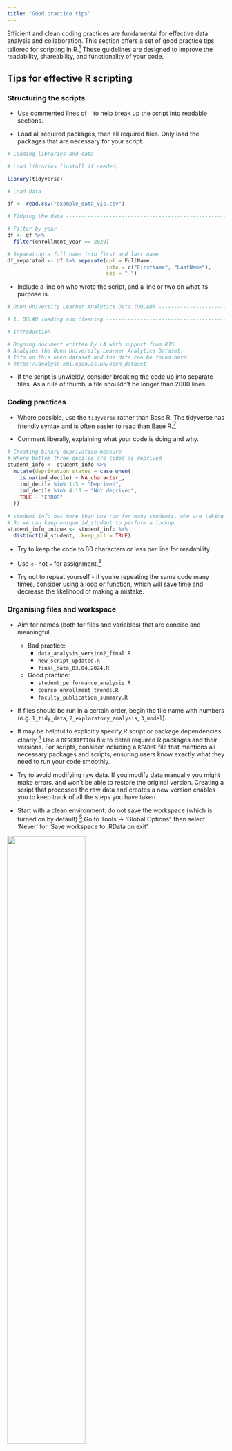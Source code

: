 ```yaml
---
title: "Good practice tips"
---
```


Efficient and clean coding practices are fundamental for effective data analysis and collaboration. This section offers a set of good practice tips tailored for scripting in R.[^1] These guidelines are designed to improve the readability, shareability, and functionality of your code.

[^1]: R and RStudio are two different things. R is a programming language for statistics, and RStudio is a tool that makes R easier to use. It's rare, but someone might have R without RStudio. This guide is written assuming you have both R and RStudio installed.

## Tips for effective R scripting

### Structuring the scripts

-   Use commented lines of `-` to help break up the script into readable sections.

-   Load all required packages, then all required files. Only load the packages that are necessary for your script.

``` r
# Loading libraries and data --------------------------------------------------

# Load libraries (install if needed)

library(tidyverse) 

# Load data 

df <- read.csv("example_data_vis.csv")

# Tidying the data ------------------------------------------------------------

# Filter by year
df <- df %>% 
  filter(enrollment_year == 2020)

# Separating a full name into first and last name
df_separated <- df %>% separate(col = FullName, 
                                into = c("FirstName", "LastName"), 
                                sep = " ")
```

-   Include a line on who wrote the script, and a line or two on what its purpose is.

``` r
# Open University Learner Analytics Data (OULAD) ------------------------------

# 1. OULAD loading and cleaning -----------------------------------------------

# Introduction ----------------------------------------------------------------

# Ongoing document written by LA with support from RJS.
# Analyses the Open University Learner Analytics Dataset.
# Info on this open dataset and the data can be found here:
# https://analyse.kmi.open.ac.uk/open_dataset
```

-   If the script is unwieldy, consider breaking the code up into separate files. As a rule of thumb, a file shouldn't be longer than 2000 lines.

### Coding practices

-   Where possible, use the `tidyverse` rather than Base R. The tidyverse has friendly syntax and is often easier to read than Base R.[^2]

[^2]: There is debate around this. However this discussion is beyond the scope of this guide. All that we need to know for the purposes of this guide is that the tidyverse is a collection of packages designed to work together in data science tasks. It simplifies data manipulation, visualisation and analysis through a consistent syntax and logical workflow. For all things tidyverse, see [R for Data Science](https://r4ds.hadley.nz/).

<!-- -->

-   Comment liberally, explaining what your code is doing and why.

``` r
# Creating binary deprivation measure
# Where bottom three deciles are coded as deprived
student_info <- student_info %>%
  mutate(deprivation_status = case_when(
    is.na(imd_decile) ~ NA_character_,
    imd_decile %in% 1:3 ~ "Deprived", 
    imd_decile %in% 4:10 ~ "Not deprived", 
    TRUE ~ "ERROR"
  ))
  
# student_info has more than one row for many students, who are taking more than one module
# So we can keep unique id_student to perform a lookup 
student_info_unique <- student_info %>%
  distinct(id_student, .keep_all = TRUE)
```

-   Try to keep the code to 80 characters or less per line for readability.

-   Use `<-` not `=` for assignment.[^3]

[^3]: In R, `<-` assigns values to variables, while `==` tests equality. Using different symbols for assignment and equality makes R code more readable and easier to follow.

<!-- -->

-   Try not to repeat yourself - if you're repeating the same code many times, consider using a loop or function, which will save time and decrease the likelihood of making a mistake.

### Organising files and workspace

-   Aim for names (both for files and variables) that are concise and meaningful.

    -   Bad practice:
        -   `data_analysis_version2_final.R`
        -   `new_script_updated.R`
        -   `final_data_03.04.2024.R`
    -   Good practice:
        -   `student_performance_analysis.R`
        -   `course_enrollment_trends.R`
        -   `faculty_publication_summary.R`

-   If files should be run in a certain order, begin the file name with numbers (e.g. `1_tidy_data`, `2_exploratory_analysis`, `3_model`).

-   It may be helpful to explicitly specify R script or package dependencies clearly.[^4] Use a `DESCRIPTION` file to detail required R packages and their versions. For scripts, consider including a `README` file that mentions all necessary packages and scripts, ensuring users know exactly what they need to run your code smoothly.

[^4]: Dependencies in R are external packages or software your code needs to run, such as `ggplot2` for graphs or `dplyr` for data handling. Listing these packages ensures others can use your code without issues, making it easier to share and reproduce your work across different systems.

```{=html}
<!-- -->
```
-   Try to avoid modifying raw data. If you modify data manually you might make errors, and won't be able to restore the original version. Creating a script that processes the raw data and creates a new version enables you to keep track of all the steps you have taken.

-   Start with a clean environment: do not save the workspace (which is turned on by default).[^5] Go to Tools -\> 'Global Options', then select 'Never' for 'Save workspace to .RData on exit'.

[^5]: A 'clean environment' means having a fresh workspace where no previous work (like variables or data sets you've created, or libraries you've loaded) is left over. This is crucial for making sure your code runs smoothly and is easy for others to understand. The most straightforward way to achieve a clean environment is by going to the 'Session' menu and selecting 'Restart R'.

![](../images/coding-images/rprintscreen.png){fig-alt="Image of the RStudio 'Options' page, highlighting the 'Workspace' section." width="60%" fig-align="center"}
